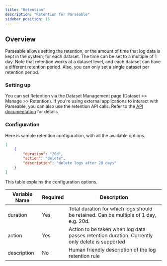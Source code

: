 ```yaml
---
title: "Retention"
description: "Retention for Parseable"
sidebar_position: 15
---
```


## Overview
Parseable allows setting the retention, or the amount of time that log data is kept in the system, for each dataset. The time can be set to a multiple of 1 day. Note that retention works at a dataset level, and each dataset can have a different retention period. Also, you can only set a single dataset per retention period.

### Setting up
You can set Retention via the Dataset Management page (Dataset >> Manage >> Retention). If you're using external applications to interact with Parseable, you can also use the retention API calls. Refer to the [API documentation](https://www.parseable.com/docs/api/retention) for details.

### Configuration
Here is sample retention configuration, with all the available options.


```json
[
    {
        "duration": "20d",
        "action": "delete",
        "description": "delete logs after 20 days"
    }
]
```

This table explains the configuration options.

|Variable Name|Required|Description|
|---|---|---|
duration|Yes|Total duration for which logs should be retained. Can be multiple of 1 day, e.g. 20d.|
action|Yes|Action to be taken when log data passes retention duration. Currently only delete is supported|
description|No|Human friendly description of the log retention rule|

